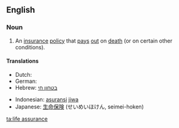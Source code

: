 ==English==

===Noun===
{{en-noun|sg=[[life]] [[assurance]]|-}}

# An [[insurance]] [[policy]] that [[pay]]s [[out]] on [[death]] (or on certain other conditions).

====Translations====
{{trans-top|insurance policy}}
* Dutch: {{t-|nl|levensverzekering|f}}
* German: {{t+|de|Lebensversicherung|f}}
* Hebrew: [[בטחון חי]] {{m}}
{{trans-mid}}
* Indonesian: [[asuransi]] [[jiwa]]
* Japanese: [[生命保険]] (せいめいほけん, seimei-hoken)
{{trans-bottom}}
[[ta:life assurance]]